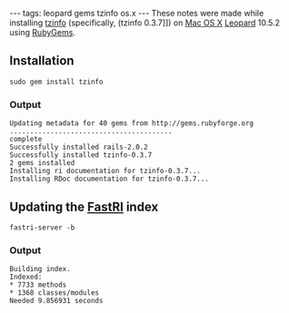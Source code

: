 ---
tags: leopard gems tzinfo os.x
---
These notes were made while installing [[tzinfo]] (specifically, (tzinfo 0.3.7]]) on [[Mac OS X]] [[Leopard]] 10.5.2 using [[RubyGems]].

== Installation ==

 sudo gem install tzinfo

=== Output ===

<pre>Updating metadata for 40 gems from http://gems.rubyforge.org
........................................
complete
Successfully installed rails-2.0.2
Successfully installed tzinfo-0.3.7
2 gems installed
Installing ri documentation for tzinfo-0.3.7...
Installing RDoc documentation for tzinfo-0.3.7...</pre>

== Updating the [[FastRI]] index ==

 fastri-server -b

=== Output ===

<pre>Building index.
Indexed:
* 7733 methods
* 1368 classes/modules
Needed 9.856931 seconds</pre>
